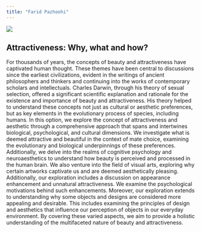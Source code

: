 ```yaml
---
title: "Farid Pazhoohi"
---
```


![](images/BCEAFE59-1E8A-4327-BB9E-2838CDCFC5EA3.jpg)

## Attractiveness: Why, what and how?

For thousands of years, the concepts of beauty and attractiveness have captivated human thought. These themes have been central to discussions since the earliest civilizations, evident in the writings of ancient philosophers and thinkers and continuing into the works of contemporary scholars and intellectuals. Charles Darwin, through his theory of sexual selection, offered a significant scientific explanation and rationale for the existence and importance of beauty and attractiveness. His theory helped to understand these concepts not just as cultural or aesthetic preferences, but as key elements in the evolutionary process of species, including humans. In this option, we explore the concept of attractiveness and aesthetic through a comprehensive approach that spans and intertwines biological, psychological, and cultural dimensions. We investigate what is deemed attractive and beautiful in the context of mate choice, examining the evolutionary and biological underpinnings of these preferences. Additionally, we delve into the realms of cognitive psychology and neuroaesthetics to understand how beauty is perceived and processed in the human brain. We also venture into the field of visual arts, exploring why certain artworks captivate us and are deemed aesthetically pleasing. Additionally, our exploration includes a discussion on appearance enhancement and unnatural attractiveness. We examine the psychological motivations behind such enhancements. Moreover, our exploration extends to understanding why some objects and designs are considered more appealing and desirable. This includes examining the principles of design and aesthetics that influence our perception of objects in our everyday environment. By covering these varied aspects, we aim to provide a holistic understanding of the multifaceted nature of beauty and attractiveness.
